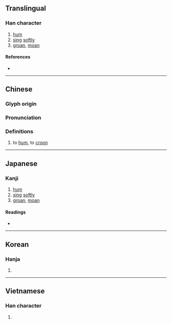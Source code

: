 {{character info/new}}
==Translingual==

===Han character===
{{Han char|rn=30|rad=口|as=07|sn=10|four=60027|canj=RYRN|ids=⿰口亨}}

# [[hum]]
# [[sing]] [[soft]]ly
# [[groan]], [[moan]]

====References====
* {{Han ref|kx=0191.140|dkj=03679|dj=0410.260|hdz=10632.140|uh=54FC|ud=21756|bh=ADF3|bd=44531}}

----

==Chinese==
{{zh-forms}}

===Glyph origin===
{{Han etym}}

===Pronunciation===
{{zh-pron
|m=hēng
|c=hang1,hng6
|h=pfs=
|md=
|mn=qz:hng/xm,zz:heng/haiⁿ/tw,xm,zz:hng/tw:hngh/tw:hiⁿ
|mn_note=hng/heng - literary; haiⁿ/hng - vernacular
|w=
|mc=y
|oc=y
|cat=
}}

===Definitions===
{{zh-hanzi}}

# to [[hum]], to [[croon]]
#: {{zh-x|嗱，你 啲 歌 呢，隻 隻 我 都 識 哼 几 句 呀。|I know how to hum a bit of every single one of your songs.|C|ref=[https://www.youtube.com/watch?v=PEtXfcfQ0lc&t=3m44s]}}

{{zh-cat|Elementary}}

----

==Japanese==

===Kanji===
{{ja-kanji|grade=|rs=口07}}

# [[hum]]
# [[sing]] [[soft]]ly
# [[groan]], [[moan]]

====Readings====
* {{ja-readings|on=[[こう]] (kō), [[きょう]] (kyō)|kun=[[おびえる]] (obieru)}}

----

==Korean==

===Hanja===
{{ko-hanja|hangeul=형|rv=hyeong|mr=hyŏng}}

# {{defn|lang=ko|sort=口07}}

----

==Vietnamese==

===Han character===
{{vi-hantu|hanh|rs=口07}}

# {{defn|lang=vi}}